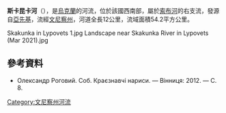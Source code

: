 '''斯卡昆卡河'''（{{lang-uk|Скакунка}}），是[[烏克蘭|烏克蘭]]的河流，位於該國西南部，屬於[[索布河|索布河]]的右支流，發源自[[亞先基|亞先基]]，流經[[文尼察州|文尼察州]]，河道全長12公里，流域面積54.2平方公里。

<gallery>
Skakunka in Lypovets 1.jpg
Landscape near Skakunka River in Lypovets (Mar 2021).jpg
</gallery>

==參考資料==
* Олександр Роговий. Соб. Краєзнавчі нариси. — Вінниця: 2012. — С. 8.

{{DEFAULTSORT:Скакунка}}
[[Category:文尼察州河流|Category:文尼察州河流]]


{{Ukraine-river-stub}}